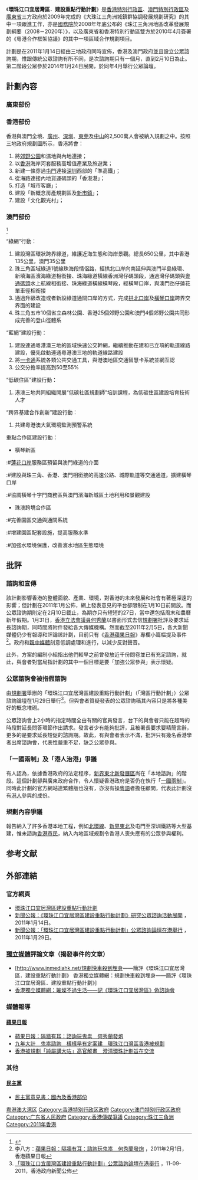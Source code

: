 《'''環珠江口宜居灣區．建設重點行動計劃'''》是[[香港特別行政區|香港特別行政區]]、[[澳門特別行政區|澳門特別行政區]]及[[廣東省|廣東省]]三方政府於2009年完成的《大珠江三角洲城鎮群協調發展規劃研究》的其中一項跟進工作，亦是[[中华人民共和国国务院|國務院]]於2008年年底公布的《珠江三角洲地區改革發展規劃綱要（2008－2020年）》，以及廣東省和香港特別行動區雙方於2010年4月簽署的《粵港合作框架協議》的其中一項區域合作規劃項目。 

計劃是在2011年1月14日經由三地政府同時宣佈，香港及澳門政府並且設立公眾諮詢期，惟跟傳統公眾諮詢有所不同，是次諮詢期只有一個月，直到2月10日為止。第二階段公眾參於2014年1月24日展開，於同年4月舉行公眾論壇。

==計劃內容==

===廣東部份===

===香港部份===
香港與澳門全境、[[廣州|廣州]]、[[深圳|深圳]]、[[東莞|東莞]]及[[中山市|中山]]的2,500萬人會被納入規劃之中。按照三地政府規劃圖所示，香港將會： 

#將[[郊野公園|郊野公園]]和濕地與內地連接；
#以[[香港|香港]]海岸河套服務高增值產業及旅遊業；
#新建一條穿過[[屯門|屯門]]連接[[深圳|深圳]]西部的「準高鐵」；
#從海路連接內地貨運碼頭的「香港港」；
#打造「城市客廳」；
#建設「新概念房產規劃區及[[新市鎮|新市鎮]]」；
#建設「文化觀光村」；

===澳門部份===
<ref>{{Cite web |url=http://www.prdbay.com/cn/Download_File.asp?id=36 |title=2011-2-1汇报稿（中文繁体）（PDF） |access-date=2011-02-07 |archive-url=https://web.archive.org/web/20151211074634/http://www.prdbay.com/cn/Download_File.asp?id=36 |archive-date=2015-12-11 |dead-url=yes }}</ref>

“綠網”行動：
#建設灣區環狀跨界綠道，維護近海生態和海岸景觀。總長650公里，其中香港135公里，澳門35公里
#珠三角區域綠道1號線珠海段情侶路，經拱北口岸向南延伸與澳門半島綠環、新填海區濱海綠道相銜接、珠海綠道橫線香洲灣仔碼頭段，通過灣仔碼頭與[[粵通碼頭|粵通碼頭]]水上航線相銜接、珠海綠道橫線橫琴段，經橫琴口岸，與澳門氹仔蓮花單車徑相銜接
#通過升級改造或者新設綠道通關口岸的方式，完成[[拱北口岸|拱北口岸]]及[[橫琴口岸|橫琴口岸]]跨界交界面的建設
#珠三角五市10個省立森林公園、香港25個郊野公園和澳門4個郊野公園共同形成完善的登山徑體系

“藍網”建設行動：
#建設連通粵港澳三地的區域快速公交幹網，繼續推動在建和已立項的軌道線路建設，優先啟動連通粵港澳三地的軌道線路建設
#將[[一卡通|一卡通]]系統各類公共交通工具，與港澳地區交通智慧卡系統並網互認
#公交分擔率提高到50至55%

“低碳住區”建設行動：
#港澳三地共同組織開展“低碳社區規劃師”培訓課程，為低碳住區建設培育技術人才

“跨界基建合作創新”建設行動：
#共建粵港澳大氣環境監測預警系統

重點合作區建設行動：
*橫琴新區
:#[[蓮花口岸|蓮花口岸]]服務區預留與澳門綠道的介面
:#建設與珠三角、香港、澳門相銜接的高速公路、城際軌道等交通通道，擴建橫琴口岸
:#協調橫琴十字門商務區與澳門濱海新城區土地利用和景觀建設

*珠澳跨境合作區
:#完善園區交通與通關系統
:#增建園區配套設施，提高服務水準
:#加強水環境保護，改善濱水地區生態環境

==批評==
===諮詢和宣傳===
該計劃影響香港的整體面貌、產業、環境，對香港的未來發展和社會有著極深遠的影響；但計劃在2011年1月公佈，網上發表意見的平台卻限制在1月10日前開放。而公眾諮詢期則定在2月10日截止，為期亦只有短短的27日，當中還包括周末和農曆新年假期。1月31日，[[香港立法會議員|香港立法會議員]][[何秀蘭|何秀蘭]]以書面形式去信[[規劃署|規劃署]]批評及要求延長諮詢期，同時間將附件發給各大傳媒機構。然而截至2011年2月5日，各大新聞媒體仍少有報導和評論該計劃，目前只有《[[蘋果日報_(香港)|香港蘋果日報]]》專欄小篇幅提及事件<ref name="apple2">李八方：[http://hk.apple.nextmedia.com/template/apple/art_main.php?iss_id=20110201&sec_id=4104&subsec_id=15333&art_id=14932888&cat_id=45&coln_id=20 蘋果日報：隔牆有耳：諮詢玩鬼祟　何秀蘭發炮] {{Wayback|url=http://hk.apple.nextmedia.com/template/apple/art_main.php?iss_id=20110201&sec_id=4104&subsec_id=15333&art_id=14932888&cat_id=45&coln_id=20 |date=20110913212304 }}，2011年2月1日，香港蘋果日報</ref>。政府和[[親中媒體|親中媒體]]刻意低調處理和進行，以減少反對聲音。

此外，方案的編制小組指出他們較早之前曾發放近千份問卷並已有充足諮詢，就此，與會者對當局指計劃的其中一個目標是要「加強公眾參與」表示懷疑。{{fact}}

===公眾諮詢會被指假諮詢===
由[[規劃署|規劃署]]舉辦的「環珠江口宜居灣區建設重點行動計劃」（「灣區行動計劃」）公眾諮詢論壇在1月29日舉行<ref name="HKgov">[http://www.info.gov.hk/gia/general/201101/29/P201101290153.htm 「環珠江口宜居灣區建設重點行動計劃」公眾諮詢論壇在港舉行] {{Wayback|url=http://www.info.gov.hk/gia/general/201101/29/P201101290153.htm |date=20201103152646 }}，11-09-2011，香港政府新聞公佈</ref>。但與會者質疑發表的公眾諮詢稿其內容只是將各種美好的概念堆砌。

公眾諮詢會上2小時的指定時間全由有關的官員發言，台下的與會者只能在超時的時段對延長問答環節作出請求。發言者少有能夠批評，且被署長要求要精簡言辭，更多的是要求延長短促的諮詢期。故此，有與會者表示不滿，批評只有幾名香港學者出席諮詢會，代表性嚴重不足，缺乏公眾參與。

===「一國兩制」及「港人治港」爭議===
有人認為，依據香港政府的法定程序，[[新界東北新發展區|新界東北新發展區]]尚在「本地諮詢」的階段。這個計劃卻與廣東政府合作，令人懷疑香港政府是否仍在執行「[[一國兩制|一國兩制]]」。同時此計劃的官方網站連繁體版也沒有，亦沒有操[[粵語|粵語]]者擔任顧問，代表此計劃沒有[[港人|港人]]參與的成份。

===規劃內容爭議===
報告納入了許多香港本地工程，例如[[北環線|北環線]]、[[新界東北發展計劃|新界東北]]及屯門至深圳鐵路等大型基建，惟未諮詢[[香港市民|香港市民]]，納入內地區域規劃令香港人喪失應有的公眾參與權利。

==参考文献==
<div class="references-small">
<references></references>
</div>

==外部連結==
===官方網頁===
* [https://web.archive.org/web/20110202233608/http://www.prdbay.com/home.asp?la=1 環珠江口宜居灣區建設重點行動計劃]
* [http://www.info.gov.hk/gia/general/201101/14/P201101140240.htm 新聞公報：《環珠江口宜居灣區建設重點行動計劃》研究公眾諮詢活動展開] {{Wayback|url=http://www.info.gov.hk/gia/general/201101/14/P201101140240.htm |date=20201202165600 }}，2011年1月14日。
* [http://www.info.gov.hk/gia/general/201101/29/P201101290153.htm 新聞公報：「環珠江口宜居灣區建設重點行動計劃」公眾諮詢論壇在港舉行] {{Wayback|url=http://www.info.gov.hk/gia/general/201101/29/P201101290153.htm |date=20201103152646 }}，2011年1月29日。

===[[獨立媒體|獨立媒體]]評論文章（揭發事件的文章）===
* [http://www.inmediahk.net/規劃快車殺到埋身——簡評《環珠江口宜居灣區．建設重點行動計劃》 香港獨立媒體網：規劃快車殺到埋身——簡評《環珠江口宜居灣區．建設重點行動計劃》]{{Dead link|date=2018年7月 |bot=InternetArchiveBot |fix-attempted=yes }}
* [http://www.inmediahk.net/%E7%92%80%E7%87%A6%E4%B8%8D%E9%81%8E%E7%94%9F%E6%B4%BB-%E8%A8%98%E7%92%B0%E7%8F%A0%E6%B1%9F%E5%8F%A3%E5%AE%9C%E5%B1%85%E7%81%A3%E5%8D%80-%E5%81%BD%E8%AB%AE%E8%A9%A2%E6%9C%83-0 香港獨立媒體網：璀燦不過生活——記《環珠江口宜居灣區》偽諮詢會] {{Wayback|url=http://www.inmediahk.net/%E7%92%80%E7%87%A6%E4%B8%8D%E9%81%8E%E7%94%9F%E6%B4%BB-%E8%A8%98%E7%92%B0%E7%8F%A0%E6%B1%9F%E5%8F%A3%E5%AE%9C%E5%B1%85%E7%81%A3%E5%8D%80-%E5%81%BD%E8%AB%AE%E8%A9%A2%E6%9C%83-0 |date=20190608192249 }}

===媒體報導===
====[[蘋果日報|蘋果日報]]====
* [http://hk.apple.nextmedia.com/template/apple/art_main.php?iss_id=20110201&sec_id=4104&subsec_id=15333&art_id=14932888&cat_id=45&coln_id=20 蘋果日報：隔牆有耳：諮詢玩鬼祟　何秀蘭發炮] {{Wayback|url=http://hk.apple.nextmedia.com/template/apple/art_main.php?iss_id=20110201&sec_id=4104&subsec_id=15333&art_id=14932888&cat_id=45&coln_id=20 |date=20110913212304 }}
* [http://hk.apple.nextmedia.com/ci.php?ref=http://hk.apple.nextmedia.com/template/apple/art_main.php%3Fiss_id%3D20110208%26sec_id%3D4104%26subsec_id%3D11867%26art_id%3D14950039%26cat_id%3D7355444 九年大計　鬼祟諮詢　樣樣早有定案建　環珠江口灣區香港被規劃] {{Wayback|url=http://hk.apple.nextmedia.com/ci.php?ref=http%3A%2F%2Fhk.apple.nextmedia.com%2Ftemplate%2Fapple%2Fart_main.php%3Fiss_id%3D20110208%26sec_id%3D4104%26subsec_id%3D11867%26art_id%3D14950039%26cat_id%3D7355444 |date=20160304133156 }}
* [http://hk.apple.nextmedia.com/template/apple/art_main.php?iss_id=20110209&sec_id=4104&subsec_id=11867&art_id=14954195 香港被規劃「純屬講大咗」高官解畫　澄清環珠計劃旨在交流] {{Wayback|url=http://hk.apple.nextmedia.com/template/apple/art_main.php?iss_id=20110209&sec_id=4104&subsec_id=11867&art_id=14954195 |date=20110316214333 }}

===其他===

====[[民主黨_(香港)|民主黨]]====
* [http://www.dphk.org/?s=%E7%81%A3%E5%8D%80&x=11&y=16 民主黨意見書：國內及香港部份] {{Wayback|url=http://www.dphk.org/?s=%E7%81%A3%E5%8D%80&x=11&y=16 |date=20190608230801 }}

{{粵港澳大灣區}}

[[Category:粤港澳大湾区|]]
[[Category:香港特别行政区政府|Category:香港特别行政区政府]]
[[Category:澳门特别行政区政府|Category:澳门特别行政区政府]]
[[Category:广东省人民政府|Category:广东省人民政府]]
[[Category:香港傳媒爭議|Category:香港傳媒爭議]]
[[Category:珠江三角洲|Category:珠江三角洲]]
[[Category:2011年香港|Category:2011年香港]]